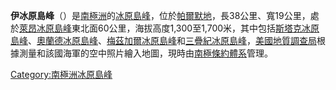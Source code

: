 {{Coord|74|22|S|72|30|W||display=title}}

'''伊冰原島峰'''（{{lang-en|Yee Nunataks}}）是[[南極洲|南極洲]]的[[冰原島峰|冰原島峰]]，位於[[帕爾默地|帕爾默地]]，長38公里、寬19公里，處於[[萊昂冰原島峰|萊昂冰原島峰]]東北面60公里，海拔高度1,300至1,700米，其中包括[[斯塔克冰原島峰|斯塔克冰原島峰]]、[[奧蘭德冰原島峰|奧蘭德冰原島峰]]、[[梅茲加爾冰原島峰|梅茲加爾冰原島峰]]和[[三疊紀冰原島峰|三疊紀冰原島峰]]，[[美國地質調查局|美國地質調查局]]根據測量和該國海軍的空中照片繪入地圖，現時由[[南極條約體系|南極條約體系]]管理。

{{Antarctica-geo-stub}}
[[Category:南極洲冰原島峰|Category:南極洲冰原島峰]]